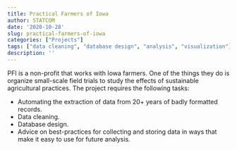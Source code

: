```yaml
---
title: Practical Farmers of Iowa
author: STATCOM
date: '2020-10-28'
slug: practical-farmers-of-iowa
categories: ["Projects"]
tags: ["data cleaning", "database design", "analysis", "visualization"]
description: ''
---
```


PFI is a non-profit that works with Iowa farmers. One of the things they do is organize small-scale field trials to study the effects of sustainable agricultural practices. The project requires the following tasks:

  - Automating the extraction of data from 20+ years of badly formatted records.
  - Data cleaning.
  - Database design.
  - Advice on best-practices for collecting and storing data in ways that make it easy to use for future analysis. 
